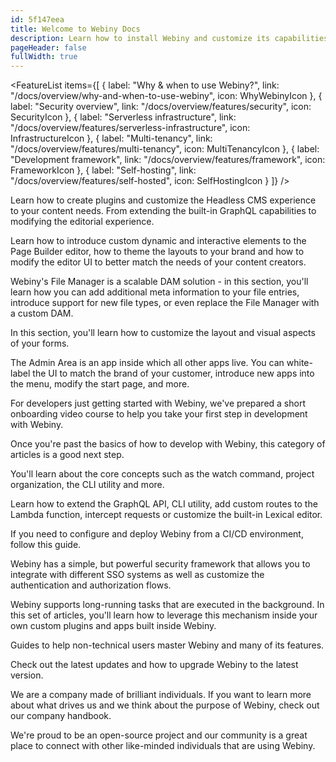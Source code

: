 ```yaml
---
id: 5f147eea
title: Welcome to Webiny Docs
description: Learn how to install Webiny and customize its capabilities as a developer.
pageHeader: false
fullWidth: true
---
```







<Hero />
<Divider />
<InstallWebinyBanner />

<FeatureList
  items={[
    {
      label: "Why & when to use Webiny?",
      link: "/docs/overview/why-and-when-to-use-webiny",
      icon: WhyWebinyIcon
    },
    {
      label: "Security overview",
      link: "/docs/overview/features/security",
      icon: SecurityIcon
    },
    {
      label: "Serverless infrastructure",
      link: "/docs/overview/features/serverless-infrastructure",
      icon: InfrastructureIcon
    },
    {
      label: "Multi-tenancy",
      link: "/docs/overview/features/multi-tenancy",
      icon: MultiTenancyIcon
    },
    {
      label: "Development framework",
      link: "/docs/overview/features/framework",
      icon: FrameworkIcon
    },
    {
      label: "Self-hosting",
      link: "/docs/overview/features/self-hosted",
      icon: SelfHostingIcon
    }
  ]}
/>

<Divider />

<Section>
  <SectionTitle
    title="Products"
    subText="Learn about how to customize and build on top of existing Webiny products."
    categoryTitle="Products"
  />
  <SectionRow>
    <SectionBox title="Headless CMS" Icon={HeadlessCmsIcon} learnMoreLink="/docs/headless-cms/overview">
      <p>
        Learn how to create plugins and customize the Headless CMS experience to your content needs. From extending the built-in GraphQL capabilities to modifying the editorial experience. 
      </p>
    </SectionBox>
    <SectionBox title="Page Builder" Icon={PageBuilderIcon} learnMoreLink="/docs/page-builder/overview">
      <p>
        Learn how to introduce custom dynamic and interactive elements to the Page Builder editor, how to theme the layouts to your brand and how to modify the editor UI to better match the needs of your content creators.
      </p>
    </SectionBox>
  </SectionRow>
  <SectionRow>
    <SectionBox title="File Manager" Icon={FileManagerIcon} learnMoreLink="/docs/file-manager/extending/create-a-file-type-plugin">
      <p>
        Webiny's File Manager is a scalable DAM solution - in this section, you'll learn how you can add additional meta information to your file entries, introduce support for new file types, or even replace the File Manager with a custom DAM. 
      </p>
    </SectionBox>
    <SectionBox title="Form Builder" Icon={FormBuilderIcon} learnMoreLink="/docs/form-builder/theming/introduction">
      <p>
        In this section, you'll learn how to customize the layout and visual aspects of your forms.
      </p>
    </SectionBox>
    <SectionBox title="Admin Area" Icon={AdminIcon} learnMoreLink="/docs/admin-area/basics/framework">
      <p>
        The Admin Area is an app inside which all other apps live. You can white-label the UI to match the brand of your customer, introduce new apps into the menu, modify the start page, and more. 
      </p>
    </SectionBox>
  </SectionRow>
</Section>

<Divider />

<Section>
  <SectionTitle
    title="Development with Webiny"
    subText="If you're only starting your development journey with Webiny, make sure to check out these resources."
    categoryTitle="Development"
  />
  <SectionRow>
    <SectionBox title="Video training course" Icon={VideoIcon} learnMoreLink="https://www.youtube.com/playlist?list=PL9HlKSQaEuXTGvfbFiBg0u_gOhphvof2r">
      <p>
        For developers just getting started with Webiny, we've prepared a short onboarding video course to help you take your first step in development with Webiny.
      </p>
    </SectionBox>
    <SectionBox title="Core development concepts" Icon={ConceptsIcon} learnMoreLink="/docs/core-development-concepts/basics/tools-and-libraries">
      <p>
        Once you're past the basics of how to develop with Webiny, this category of articles is a good next step. 
      </p>
      <p>
        You'll learn about the core concepts such as the watch command, project organization, the CLI utility and more.
      </p>
    </SectionBox>
    <SectionBox title="Customize and extend" Icon={CustomizeIcon} learnMoreLink="/docs/core-development-concepts/extending-and-customizing/extend-graphql-api">
      <p>
        Learn how to extend the GraphQL API, CLI utility, add custom routes to the Lambda function, intercept requests or customize the built-in Lexical editor.
      </p>
    </SectionBox>
  </SectionRow>
  <SectionRow>
    <SectionBox title="CI/CD setup" Icon={CiCdIcon} learnMoreLink="/docs/core-development-concepts/ci-cd/introduction">
      <p>
        If you need to configure and deploy Webiny from a CI/CD environment, follow this guide.
      </p>
    </SectionBox>
    <SectionBox title="Security Framework" Icon={SecurityFrameworkIcon} learnMoreLink="/docs/core-development-concepts/security-framework/introduction">
      <p>
        Webiny has a simple, but powerful security framework that allows you to integrate with different SSO systems as well as customize the authentication and authorization flows. 
      </p>
    </SectionBox>
    <SectionBox title="Background tasks" Icon={BgTasksIcon} learnMoreLink="/docs/core-development-concepts/background-tasks/about-background-tasks">
      <p>
        Webiny supports long-running tasks that are executed in the background. In this set of articles, you'll learn how to leverage this mechanism inside your own custom plugins and apps built inside Webiny. 
      </p>
    </SectionBox>
  </SectionRow>
</Section>

<Divider />

<Section>
  <SectionTitle
    title="Additional resources"
    subText="Check out some of the additional resources to learn more and to engage closer with our community."
    categoryTitle="Resources"
  />
  <SectionRow>
    <SectionBox title="User guides" Icon={UserGuidesIcon} learnMoreLink="/docs/user-guides/overview">
      <p>
        Guides to help non-technical users master Webiny and many of its features.
      </p>
    </SectionBox>
    <SectionBox title="Release notes" Icon={ReleaseNotesIcon} learnMoreLink="/docs/release-notes/upgrade-webiny">
      <p>
        Check out the latest updates and how to upgrade Webiny to the latest version.
      </p>
    </SectionBox>
  </SectionRow>
  <SectionRow>
    <SectionBox title="Company handbook" Icon={CompanyHandbookIcon} learnMoreLink="/docs/handbook/company/why-webiny-exists">
      <p>
        We are a company made of brilliant individuals. If you want to learn more about what drives us and we think about the purpose of Webiny, check out our company handbook.
      </p>
    </SectionBox>
    <SectionBox title="Community" Icon={CommunityIcon} learnMoreLink="/slack">
      <p>
        We're proud to be an open-source project and our community is a great place to connect with other like-minded individuals that are using Webiny.
      </p>
    </SectionBox>
  </SectionRow>
</Section>
